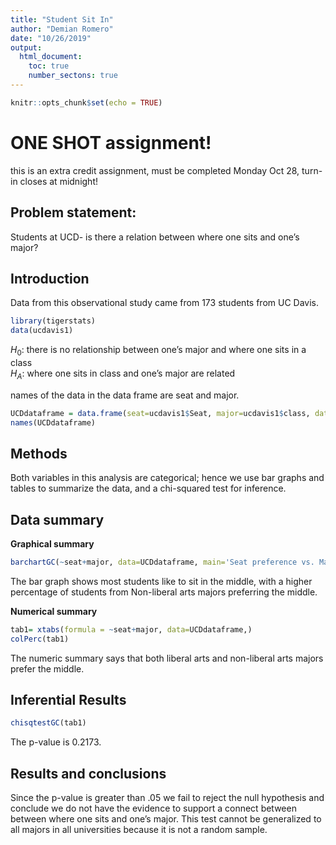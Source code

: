 ---
title: "Student Sit In"
author: "Demian Romero"
date: "10/26/2019"
output: 
  html_document:
    toc: true
    number_sectons: true
---

```{r setup, include=FALSE}
knitr::opts_chunk$set(echo = TRUE)
```

# ONE SHOT assignment!
this is an extra credit assignment, must be completed Monday Oct 28, turn-in closes at midnight!

## Problem statement: 
Students at UCD- is there a relation between where one sits and one's major? 

## Introduction  

<!-- where is the data found?  Is this and experiment or observational study?  !-->

Data from this observational study came from 173 students from UC Davis. 



```{r include=FALSE, echo=FALSE}
library(tigerstats)
data(ucdavis1)

```

$H_0$: there is no relationship between one's major and where one sits in a class   
$H_A$: where one sits in class and one's major are related  

<!-- Get the data: !-->

names of the data in the data frame are seat and major.

```{r echo=FALSE}
UCDdataframe = data.frame(seat=ucdavis1$Seat, major=ucdavis1$class, data=ucdavis1)
names(UCDdataframe)
```
## Methods

<!--  describe analysis methods here 
what are the variable types, and indicate gaphical, numerical, and inferential methods appropriate
for this question  !-->

Both variables in this analysis are categorical; hence we use bar graphs and tables to summarize the data, and a chi-squared test for inference. 


## Data summary

**Graphical summary**

```{r}
barchartGC(~seat+major, data=UCDdataframe, main='Seat preference vs. Major')
```

The bar graph shows most students like to sit in the middle, with a higher percentage of students from Non-liberal arts majors preferring the middle.

**Numerical summary**


```{r}
tab1= xtabs(formula = ~seat+major, data=UCDdataframe,)
colPerc(tab1)
```

The numeric summary says that both liberal arts and non-liberal arts majors prefer the middle.

## Inferential Results


```{r}
chisqtestGC(tab1)
```

The p-value is 0.2173. 

## Results and conclusions

<!-- explain-- is there evidence that certain majors tend to sit in particular areas of the class?  Can the results of this test be generalized to all majors in all universities? !-->

Since the p-value is greater than .05 we fail to reject the null hypothesis and conclude we do not have the evidence to support a connect between between where one sits and one's major. This test cannot be generalized to all majors in all universities because it is not a random sample.

<!--
push results to your github account, turn in the URL

--OR--

If you did not fork my repo to your github account,
create a repository in your github account for this project, get the URL for that repo and 
(in the terminal window..)

$git remote add origin URL_of_your_github_repo
$git push -u origin master

!-->